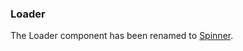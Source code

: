 
<Meta title="Loader" component={Loader} decorators={[withKnobs]} />

### Loader

The Loader component has been renamed to [Spinner](/?path=/story/spinner--default-story).

<Canvas>
  <Story name="Default">
    <Loader text="Loading..." />
  </Story>
</Canvas>
